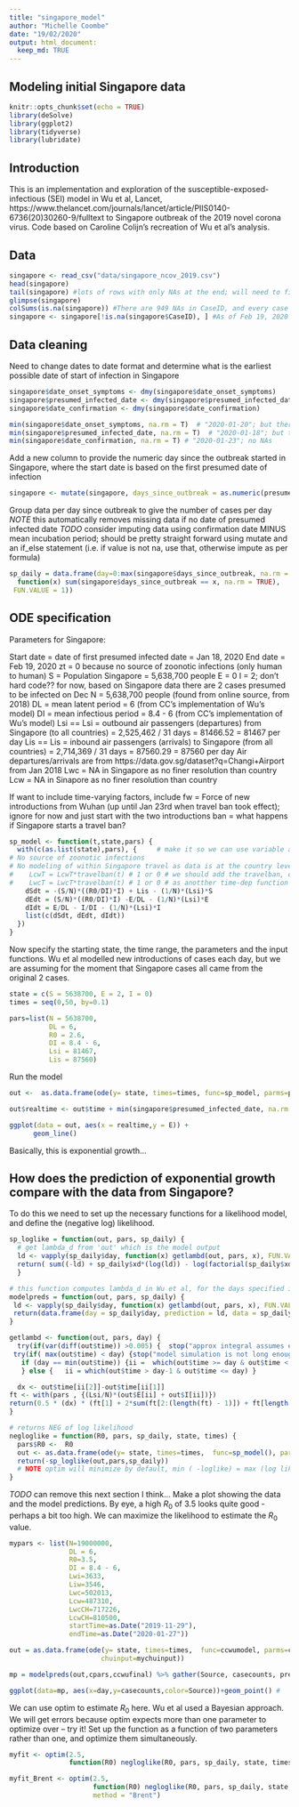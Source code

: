```yaml
---
title: "singapore_model"
author: "Michelle Coombe"
date: "19/02/2020"
output: html_document:
  keep_md: TRUE
---
```


## Modeling initial Singapore data

```r
knitr::opts_chunk$set(echo = TRUE)
library(deSolve)
library(ggplot2)
library(tidyverse)
library(lubridate)
```

## Introduction

This is an implementation and exploration of the susceptible-exposed-infectious (SEI) model in Wu et al, Lancet, https://www.thelancet.com/journals/lancet/article/PIIS0140-6736(20)30260-9/fulltext to Singapore outbreak of the 2019 novel corona virus. Code based on Caroline Colijn's recreation of Wu et al's analysis. 

## Data
```r
singapore <- read_csv("data/singapore_ncov_2019.csv")
head(singapore)
tail(singapore) #lots of rows with only NAs at the end; will need to figure out how many and remove them
glimpse(singapore)
colSums(is.na(singapore)) #There are 949 NAs in CaseID, and every case should have an ID, so use this to remove extra columns at end of imported object
singapore <- singapore[!is.na(singapore$CaseID), ] #As of Feb 19, 2020 there should be 84 cases
```

## Data cleaning
Need to change dates to date format and determine what is the earliest possible date of start of infection in Singapore
```r
singapore$date_onset_symptoms <- dmy(singapore$date_onset_symptoms)
singapore$presumed_infected_date <- dmy(singapore$presumed_infected_date)
singapore$date_confirmation <- dmy(singapore$date_confirmation)

min(singapore$date_onset_symptoms, na.rm = T)  # "2020-01-20"; but there are NAs - can impute from presumed infected date and/or date of confirmation
min(singapore$presumed_infected_date, na.rm = T)  # "2020-01-18"; but there are NAs
min(singapore$date_confirmation, na.rm = T) # "2020-01-23"; no NAs 
```

Add a new column to provide the numeric day since the outbreak started in Singapore, where the start date is based on the first presumed date of infection
```r
singapore <- mutate(singapore, days_since_outbreak = as.numeric(presumed_infected_date - min(presumed_infected_date, na.rm = T)))
```

Group data per day since outbreak to give the number of cases per day
*NOTE* this automatically removes missing data if no date of presumed infected date 
*TODO* consider imputing data using confirmation date MINUS mean incubation period; should be pretty straight forward using mutate and an if_else statement (i.e. if value is not na, use that, otherwise impute as per formula)
```r
sp_daily = data.frame(day=0:max(singapore$days_since_outbreak, na.rm = T),  xd = vapply(0:max(singapore$days_since_outbreak, na.rm = T), 
  function(x) sum(singapore$days_since_outbreak == x, na.rm = TRUE),
 FUN.VALUE = 1)) 
```

## ODE specification
Parameters for Singapore:

Start date = date of first presumed infected date = Jan 18, 2020
End date = Feb 19, 2020
zt = 0 because no source of zoonotic infections (only human to human)
S = Population Singapore = 5,638,700 people
E = 0
I = 2; don't hard code?? for now, based on Singapore data there are 2 cases presumed to be infected on Dec
N = 5,638,700 people (found from online source, from 2018)
DL = mean latent period = 6 (from CC's implementation of Wu's model)
DI = mean infectious period = 8.4 - 6 (from CC's implementation of Wu's model)
Lsi == Lsi = outbound air passengers (departures) from Singapore (to all countries) = 2,525,462 / 31 days = 81466.52 = 81467 per day
Lis == Lis = inbound air passengers (arrivals) to Singapore (from all countries) = 2,714,369 / 31 days = 87560.29 = 87560 per day
Air departures/arrivals are from https://data.gov.sg/dataset?q=Changi+Airport from Jan 2018
Lwc = NA in Singapore as no finer resolution than country
Lcw = NA in Sinapore as no finer resolution than country

If want to include time-varying factors, include
fw = Force of new introductions from Wuhan (up until Jan 23rd when travel ban took effect); ignore for now and just start with the two introductions 
ban = what happens if Singapore starts a travel ban?


```r
sp_model <- function(t,state,pars) {
  with(c(as.list(state),pars), {     # make it so we can use variable and par names
# No source of zoonotic infections
# No modeling of within Singapore travel as data is at the country level and infections should be spreading from the two initial cases and/or additional imported cases
#    LcwT = LcwT*travelban(t) # 1 or 0 # we should add the travelban, control measures 
#    LwcT = LwcT*travelban(t) # 1 or 0 # as anotther time-dep function
    dSdt = -(S/N)*((R0/DI)*I) + Lis - (1/N)*(Lsi)*S
    dEdt = (S/N)*((R0/DI)*I) -E/DL - (1/N)*(Lsi)*E
    dIdt = E/DL - I/DI - (1/N)*(Lsi)*I
    list(c(dSdt, dEdt, dIdt))
  })
}
```

Now specify the starting state, the time range, the parameters and the input functions. Wu et al modelled new introductions of cases each day, but we are assuming for the moment that Singapore cases all came from the original 2 cases. 

```r
state = c(S = 5638700, E = 2, I = 0)
times = seq(0,50, by=0.1) 

pars=list(N = 5638700, 
          DL = 6, 
          R0 = 2.6, 
          DI = 8.4 - 6, 
          Lsi = 81467, 
          Lis = 87560)
```

Run the model
```r
out <-  as.data.frame(ode(y= state, times=times, func=sp_model, parms=pars))

out$realtime <- out$time + min(singapore$presumed_infected_date, na.rm = T)

ggplot(data = out, aes(x = realtime,y = E)) +
      geom_line() 
```
Basically, this is exponential growth...

## How does the prediction of exponential growth compare with the data from Singapore?
To do this we need to set up the necessary functions for a likelihood model, and define the (negative log) likelihood.

```r
sp_loglike = function(out, pars, sp_daily) {
  # get lambda_d from 'out' which is the model output 
  ld <- vapply(sp_daily$day, function(x) getlambd(out, pars, x), FUN.VALUE = 1)
  return( sum((-ld) + sp_daily$xd*(log(ld)) - log(factorial(sp_daily$xd))))
  } 

# this function computes lambda_d in Wu et al, for the days specified in our wufinal (or ccwufinal - offset for our alternative starting time)
modelpreds = function(out, pars, sp_daily) {
 ld <- vapply(sp_daily$day, function(x) getlambd(out, pars, x), FUN.VALUE = 1)
 return(data.frame(day = sp_daily$day, prediction = ld, data = sp_daily$xd))
}

getlambd <- function(out, pars, day) {
  try(if(var(diff(out$time)) >0.005) {  stop("approx integral assumes equal time steps")} )
 try(if( max(out$time) < day) {stop("model simulation is not long enough for the data") })
   if (day == min(out$time)) {ii =  which(out$time >= day & out$time < day + 1)
   } else {   ii = which(out$time > day-1 & out$time <= day) }

  dx <- out$time[ii[2]]-out$time[ii[1]]
ft <- with(pars , {(Lsi/N)*(out$E[ii] + out$I[ii])})
return(0.5 * (dx) * (ft[1] + 2*sum(ft[2:(length(ft) - 1)]) + ft[length(ft)]))
}

# returns NEG of log likelihood
negloglike = function(R0, pars, sp_daily, state, times) {
  pars$R0 <-  R0
  out <- as.data.frame(ode(y= state, times=times,  func=sp_model(), parms=pars))
  return(-sp_loglike(out,pars,sp_daily)) 
  # NOTE optim will minimize by default, min ( -loglike) = max (log like)
}
```

*TODO* can remove this next section I think...
Make a plot showing the data and the model predictions. By eye, a high $R_0$ of 3.5 looks quite good - perhaps a bit too high. We can maximize the likelihood to estimate the $R_0$ value.
```r
mypars <- list(N=19000000, 
               DL = 6,
               R0=3.5, 
               DI = 8.4 - 6, 
               Lwi=3633, 
               Liw=3546,
               Lwc=502013, 
               Lcw=487310, 
               LwcCH=717226, 
               LcwCH=810500,
               startTime=as.Date("2019-11-29"),
               endTime=as.Date("2020-01-27"))

out = as.data.frame(ode(y= state, times=times,  func=ccwumodel, parms=cpars,
                       chuinput=mychuinput))

mp = modelpreds(out,cpars,ccwufinal) %>% gather(Source, casecounts, prediction:data)

ggplot(data=mp, aes(x=day,y=casecounts,color=Source))+geom_point() #
```

We can use optim to estimate $R_0$ here. Wu et al used a Bayesian approach. We will get errors because optim expects more than one parameter to optimize over -- try it! Set up the function as a function of two parameters rather than one, and optimize them simultaneously. 

```r
myfit <- optim(2.5, 
               function(R0) negloglike(R0, pars, sp_daily, state, times))

myfit_Brent <- optim(2.5, 
                     function(R0) negloglike(R0, pars, sp_daily, state, times),
                     method = "Brent")
```

